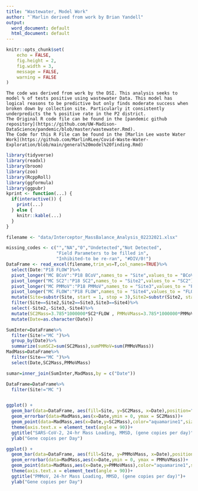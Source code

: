 ```yaml
---
title: "Wastewater, Model Work"
author: "`Marlin derived from work by Brian Yandell"
output:
  word_document: default
  html_document: default
---
```


```r
knitr::opts_chunk$set(
	echo = FALSE,
	fig.height = 2,
	fig.width = 3,
	message = FALSE,
	warning = FALSE
)
```

```
The code was derived from work by the DSI. This analysis seeks to model % of tests positive using wastewater Data. This model has logical reasons to be predictive but only finds moderate success when broken down by collection site. Particularly it consistently underpredicts the % positive rate in the P2 district.
The Original R code file can be found in the [pandemic github repository](https://github.com/UW-Madison-DataScience/pandemic/blob/master/wastewater.Rmd).
The Code for this R File can be found in the [Marlin Lee waste Water Work](https://github.com/MarlinRLee/Covid-Waste-Water-Exploration/blob/main/general%20model%20finding.Rmd)
```




```r
library(tidyverse)
library(readxl)
library(broom)
library(zoo)
library(RcppRoll)
library(ggformula)
library(ggpubr)
kprint <- function(...) {
  if(interactive()) {
    print(...)
  } else {
    knitr::kable(...)
  }
}
```

```r
filename <- "data/Interceptor_MassBalance_Analysis_02232021.xlsx"

```

```r

missing_codes <- c("","NA","0","Undetected","Not Detected",
                   "Field Parameters to be filled in", 
                   "Inhibited-to be re-ran", "#DIV/0!")
DataFrame <- read_excel(filename,trim_ws=T,col_names=TRUE)%>%
  select(Date:"P18 FLOW")%>%
  pivot_longer("MC BCoV":"P18 BCoV",names_to = "Site",values_to = "BCoV")%>%
  pivot_longer("MC SC2":"P18 SC2",names_to = "Site2",values_to = "SC2")%>%
  pivot_longer("MC PMMoV":"P18 PMMoV",names_to = "Site3",values_to = "PMMoV")%>%
  pivot_longer("MC FLOW":"P18 FLOW",names_to = "Site4",values_to = "FLOW")%>%
  mutate(Site=substr(Site, start = 1, stop = 3),Site2=substr(Site2, start = 1, stop = 3),Site3=substr(Site3, start = 1, stop = 3),Site4=substr(Site4, start = 1, stop = 3))%>%
  filter(Site==Site2,Site2==Site3,Site3==Site4)%>%
  select(-Site2,-Site3,-Site4)%>%
  mutate(SC2Mass=3.785*1000000*SC2*FLOW , PMMoVMass=3.785*1000000*PMMoV*FLOW)%>%
  mutate(Date=as.character(Date))
```

```r
SumInter=DataFrame%>%
  filter(Site!="MC ")%>%
  group_by(Date)%>%
  summarize(sumSC2=sum(SC2Mass),sumPMMoV=sum(PMMoVMass))
MadMass=DataFrame%>%
  filter(Site=="MC ")%>%
  select(Date,SC2Mass,PMMoVMass)

sumar=inner_join(SumInter,MadMass,by = c("Date"))

DataFrame=DataFrame%>%
  filter(Site!="MC ")


ggplot() + 
  geom_bar(data=DataFrame, aes(fill=Site, y=SC2Mass, x=Date),position="stack", stat="identity")+
  geom_errorbar(data=MadMass,aes(x=Date,ymin = 0, ymax = SC2Mass))+
  geom_point(data=MadMass,aes(x=Date,y=SC2Mass),color="aquamarine1",size=2)+
  theme(axis.text.x = element_text(angle = 90))+
  ggtitle("SARS-CoV-2, 24-hr Mass Loading, MMSD, (gene copies per day)")+
  ylab("Gene copies per Day")

ggplot() + 
  geom_bar(data=DataFrame, aes(fill=Site, y=PMMoVMass, x=Date),position="stack", stat="identity")+
  geom_errorbar(data=MadMass,aes(x=Date,ymin = 0, ymax = PMMoVMass))+
  geom_point(data=MadMass,aes(x=Date,y=PMMoVMass),color="aquamarine1",size=2)+
  theme(axis.text.x = element_text(angle = 90))+
  ggtitle("PMMoV, 24-hr Mass Loading, MMSD, (gene copies per day)")+
  ylab("Gene copies per Day")
```

